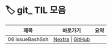 
# 🏷️ git_ TIL 모음

<LabelIcons />

| 제목 | 바로가기 | 요약 |
|------|----------|------|
| 06 issueBashSsh | [Nextra](/til/til-2025/til-07/06-issueBashSsh) \| [GitHub](https://github.com/MinHyeok-lee1/TIL/blob/main/2025/07/06-issueBashSsh.md) |  |
